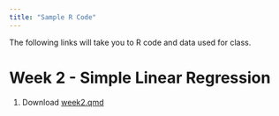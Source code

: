 ```yaml
---
title: "Sample R Code"
---
```


The following links will take you to R code and data used for class.

# Week 2 - Simple Linear Regression

1.  <i class="bi bi-download"></i> Download [week2.qmd]()
